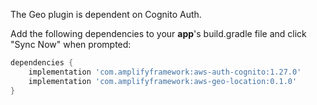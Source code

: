 The Geo plugin is dependent on Cognito Auth.

Add the following dependencies to your **app**'s build.gradle file and click "Sync Now" when prompted:

```groovy
dependencies {
    implementation 'com.amplifyframework:aws-auth-cognito:1.27.0'
    implementation 'com.amplifyframework:aws-geo-location:0.1.0'
}
```
